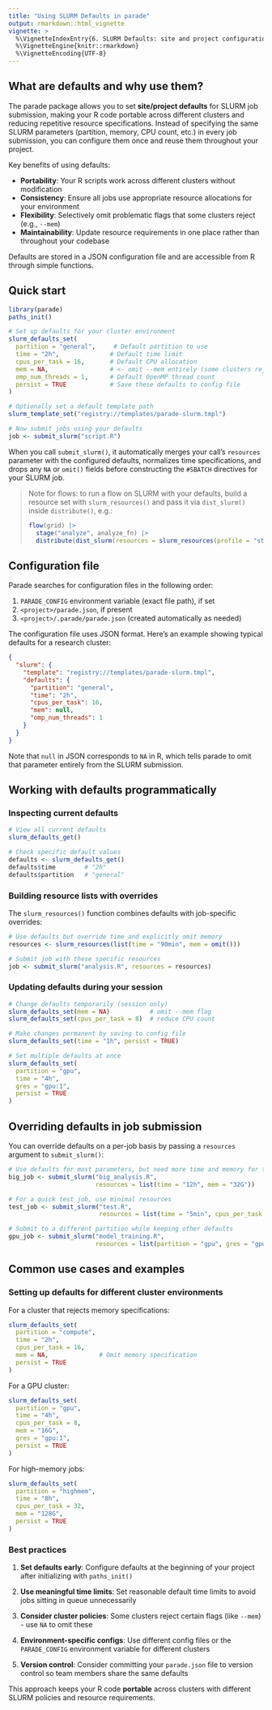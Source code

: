 ```yaml
---
title: "Using SLURM Defaults in parade"
output: rmarkdown::html_vignette
vignette: >
  %\VignetteIndexEntry{6. SLURM Defaults: site and project configuration}
  %\VignetteEngine{knitr::rmarkdown}
  %\VignetteEncoding{UTF-8}
---
```


## What are defaults and why use them?

The parade package allows you to set **site/project defaults** for SLURM job submission, making your R code portable across different clusters and reducing repetitive resource specifications. Instead of specifying the same SLURM parameters (partition, memory, CPU count, etc.) in every job submission, you can configure them once and reuse them throughout your project.

Key benefits of using defaults:

- **Portability**: Your R scripts work across different clusters without modification
- **Consistency**: Ensure all jobs use appropriate resource allocations for your environment  
- **Flexibility**: Selectively omit problematic flags that some clusters reject (e.g., `--mem`)
- **Maintainability**: Update resource requirements in one place rather than throughout your codebase

Defaults are stored in a JSON configuration file and are accessible from R through simple functions.

## Quick start

```r
library(parade)
paths_init()

# Set up defaults for your cluster environment
slurm_defaults_set(
  partition = "general",     # Default partition to use
  time = "2h",              # Default time limit
  cpus_per_task = 16,       # Default CPU allocation
  mem = NA,                 # <- omit --mem entirely (some clusters reject this flag)
  omp_num_threads = 1,      # Default OpenMP thread count
  persist = TRUE            # Save these defaults to config file
)

# Optionally set a default template path
slurm_template_set("registry://templates/parade-slurm.tmpl")

# Now submit jobs using your defaults
job <- submit_slurm("script.R")
```

When you call `submit_slurm()`, it automatically merges your call's `resources` parameter with the configured defaults, normalizes time specifications, and drops any `NA` or `omit()` fields before constructing the `#SBATCH` directives for your SLURM job.



> Note for flows: to run a flow on SLURM with your defaults, build a resource set with
> `slurm_resources()` and pass it via `dist_slurm()` inside `distribute()`, e.g.:
>
> ```r
> flow(grid) |>
>   stage("analyze", analyze_fn) |>
>   distribute(dist_slurm(resources = slurm_resources(profile = "standard")))
> ```


## Configuration file

Parade searches for configuration files in the following order:

1. `PARADE_CONFIG` environment variable (exact file path), if set
2. `<project>/parade.json`, if present  
3. `<project>/.parade/parade.json` (created automatically as needed)

The configuration file uses JSON format. Here's an example showing typical defaults for a research cluster:

```json
{
  "slurm": {
    "template": "registry://templates/parade-slurm.tmpl",
    "defaults": {
      "partition": "general",
      "time": "2h", 
      "cpus_per_task": 16,
      "mem": null,
      "omp_num_threads": 1
    }
  }
}
```

Note that `null` in JSON corresponds to `NA` in R, which tells parade to omit that parameter entirely from the SLURM submission.

## Working with defaults programmatically

### Inspecting current defaults

```r
# View all current defaults
slurm_defaults_get()

# Check specific default values
defaults <- slurm_defaults_get()
defaults$time        # "2h"
defaults$partition   # "general"
```

### Building resource lists with overrides

The `slurm_resources()` function combines defaults with job-specific overrides:

```r
# Use defaults but override time and explicitly omit memory
resources <- slurm_resources(list(time = "90min", mem = omit()))

# Submit job with these specific resources
job <- submit_slurm("analysis.R", resources = resources)
```

### Updating defaults during your session

```r
# Change defaults temporarily (session only)
slurm_defaults_set(mem = NA)           # omit --mem flag
slurm_defaults_set(cpus_per_task = 8)  # reduce CPU count

# Make changes permanent by saving to config file
slurm_defaults_set(time = "1h", persist = TRUE)

# Set multiple defaults at once
slurm_defaults_set(
  partition = "gpu",
  time = "4h", 
  gres = "gpu:1",
  persist = TRUE
)
```

## Overriding defaults in job submission

You can override defaults on a per-job basis by passing a `resources` argument to `submit_slurm()`:

```r
# Use defaults for most parameters, but need more time and memory for this job
big_job <- submit_slurm("big_analysis.R", 
                        resources = list(time = "12h", mem = "32G"))

# For a quick test job, use minimal resources
test_job <- submit_slurm("test.R", 
                         resources = list(time = "5min", cpus_per_task = 1))

# Submit to a different partition while keeping other defaults
gpu_job <- submit_slurm("model_training.R",
                        resources = list(partition = "gpu", gres = "gpu:2"))
```

## Common use cases and examples

### Setting up defaults for different cluster environments

For a cluster that rejects memory specifications:

```r
slurm_defaults_set(
  partition = "compute",
  time = "2h",
  cpus_per_task = 16,
  mem = NA,              # Omit memory specification
  persist = TRUE
)
```

For a GPU cluster:

```r
slurm_defaults_set(
  partition = "gpu",
  time = "4h", 
  cpus_per_task = 8,
  mem = "16G",
  gres = "gpu:1",
  persist = TRUE
)
```

For high-memory jobs:

```r
slurm_defaults_set(
  partition = "highmem",
  time = "8h",
  cpus_per_task = 32,
  mem = "128G",
  persist = TRUE
)
```

### Best practices

1. **Set defaults early**: Configure defaults at the beginning of your project after initializing with `paths_init()`

2. **Use meaningful time limits**: Set reasonable default time limits to avoid jobs sitting in queue unnecessarily

3. **Consider cluster policies**: Some clusters reject certain flags (like `--mem`) - use `NA` to omit these

4. **Environment-specific configs**: Use different config files or the `PARADE_CONFIG` environment variable for different clusters

5. **Version control**: Consider committing your `parade.json` file to version control so team members share the same defaults

This approach keeps your R code **portable** across clusters with different SLURM policies and resource requirements.
